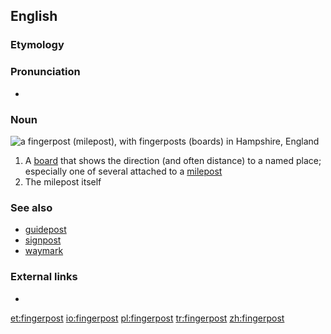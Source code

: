 ==English==

===Etymology===
{{compound|finger|post|lang=en}}

===Pronunciation===
* {{a|UK}} {{IPA|/ˈfɪŋ.ɡə(ɹ)ˌpəʊst/|lang=en}}

===Noun===
[[File:Fingerpost at Chawton.jpg|thumb|right|a '''fingerpost''' (milepost), with '''fingerposts''' (boards) in Hampshire, England]]
{{en-noun}}

# A [[board]] that shows the direction (and often distance) to a named place; especially one of several attached to a [[milepost]]
# The milepost itself

===See also===
* [[guidepost]]
* [[signpost]]
* [[waymark]]

===External links===
* {{pedialite}}

[[et:fingerpost]]
[[io:fingerpost]]
[[pl:fingerpost]]
[[tr:fingerpost]]
[[zh:fingerpost]]